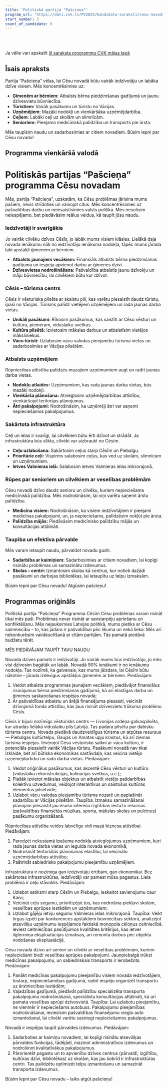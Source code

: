 ```yaml
---
title: 'Politiskā partija "Pašcieņa"'
program_url: 'https://dati.cvk.lv/PV2025/kandidatu-saraksti/cesu-novads/politiska-partija-pasciena'
start_number: 3
count_of_candidate: 9
---
```



<Badge text="Atbalsts ģimenēm ar bērniem" variant="note" size="small" /> <Badge text="Tūrisma attīstība" variant="note" size="small" /> <Badge text="Uzņēmējdarbības atbalsts" variant="note" size="small" /> <Badge text="Infrastruktūras uzlabošana" variant="note" size="small" /> <Badge text="Veselības aprūpes pieejamība" variant="note" size="small" />

<br/><br/> 

<Card title='Šis ir mākslīga intelekta ģenerēts apraksts' icon='starlight'>
    Ja vēlie vari apskatīt <a href={frontmatter.program_url} target='_blank'>šī saraksta programmu CVK mājas lapā</a>
    </Card>

## Īsais apraksts

Partija “Pašcieņa” vēlas, lai Cēsu novadā būtu vairāk iedzīvotāju un labāka dzīve visiem. Mēs koncentrēsimies uz: 

*   **Ģimenēm ar bērniem:** Atbalsts bērna piedzimšanas gadījumā un jaunu dzīvesvietu būvniecība.
*   **Tūristiem:** Vairāk pasākumu un tūristu no Vācijas.
*   **Uzņēmējiem:** Mazāki nodokļi un vienkāršāka uzņēmējdarbība.
*   **Ceļiem:** Labāki ceļi uz skolām un slimnīcām.
*   **Senioriem:** Pieejama medicīniskā palīdzība un transports pie ārsta.

Mēs taupīsim naudu un sadarbosimies ar citiem novadiem. Būsim lepni par Cēsu novadu!

## Programma vienkāršā valodā

# Politiskās partijas “Pašcieņa” programma Cēsu novadam

Mēs, partija “Pašcieņa”, uzskatām, ka Cēsu problēmas jārisina mums pašiem, nevis strīdoties un vainojot citus. Mēs koncentrēsimies uz pašvaldības darbu un neiesaistīsimies valsts politikā. Mēs nesolīsim neiespējamo, bet piedāvāsim reālus veidus, kā taupīt jūsu naudu.

### Iedzīvotāji ir svarīgākie

Jo vairāk cilvēku dzīvos Cēsīs, jo labāk mums visiem klāsies. Lielākā daļa novada ienākumu nāk no iedzīvotāju ienākuma nodokļa, tāpēc mums jārada labi apstākļi ģimenēm ar bērniem.

*   **Atbalsts jaunajiem vecākiem:** Finansiāls atbalsts bērna piedzimšanas gadījumā un iespēja apvienot darbu ar ģimenes dzīvi.
*   **Dzīvesvietas nodrošināšana:** Pašvaldība atbalstīs jaunu dzīvokļu un māju būvniecību, lai cilvēkiem būtu kur dzīvot.

### Cēsis – tūrisma centrs

Cēsis ir vēsturiska pilsēta ar skaistu pili, kas varētu piesaistīt daudz tūristu, īpaši no Vācijas. Tūrisms palīdz vietējiem uzņēmējiem un rada jaunas darba vietas.

*   **Unikāli pasākumi:** Rīkosim pasākumus, kas saistīti ar Cēsu vēsturi un kultūru, piemēram, viduslaiku svētkus.
*   **Kultūra pilsētā:** Izvietosim mākslas darbus un atbalstīsim vietējos māksliniekus.
*   **Vācu tūristi:** Uzlabosim vācu valodas pieejamību tūrisma vietās un sadarbosimies ar Vācijas pilsētām.

### Atbalsts uzņēmējiem

Rūpniecības attīstība palīdzēs mazajiem uzņēmumiem augt un radīt jaunas darba vietas.

*   **Nodokļu atlaides:** Uzņēmumiem, kas rada jaunas darba vietas, būs mazāki nodokļi.
*   **Vienkārša plānošana:** Atvieglosim uzņēmējdarbības attīstību, vienkāršojot teritorijas plānojumus.
*   **Ātri pakalpojumi:** Nodrošināsim, ka uzņēmēji ātri var saņemt nepieciešamos pakalpojumus.

### Sakārtota infrastruktūra

Ceļi un ielas ir svarīgi, lai cilvēkiem būtu ērti dzīvot un strādāt. Ja infrastruktūra būs slikta, cilvēki var aizbraukt no Cēsīm.

*   **Ceļu uzlabošana:** Sakārtosim ceļus starp Cēsīm un Piebalgu.
*   **Prioritārie ceļi:** Vispirms salabosim ceļus, kas ved uz skolām, slimnīcām un uzņēmumiem.
*   **Ietves Valmieras ielā:** Salabosim ietves Valmieras ielas mikrorajonā.

### Rūpes par senioriem un cilvēkiem ar veselības problēmām

Cēsu novadā dzīvo daudz senioru un cilvēku, kuriem nepieciešama medicīniskā palīdzība. Mēs nodrošināsim, lai viņi varētu saņemt ārstu palīdzību.

*   **Medicīna visiem:** Nodrošināsim, ka visiem iedzīvotājiem ir pieejami medicīnas pakalpojumi, un, ja nepieciešams, palīdzēsim nokļūt pie ārsta.
*   **Palīdzība mājās:** Piedāvāsim medicīnisko palīdzību mājās un konsultācijas attālināti.

### Taupība un efektīva pārvalde

Mēs varam ietaupīt naudu, pārvaldot novadu gudri.

*   **Sadarbība ar kaimiņiem:** Sadarbosimies ar citiem novadiem, lai kopīgi risinātu problēmas un samazinātu izdevumus.
*   **Skolas – centri:** Izmantosim skolas kā centrus, kur notiek dažādi pasākumi un darbojas bibliotēkas, lai ietaupītu uz telpu izmaksām.

Būsim lepni par Cēsu novadu! Atgūsim pašcieņu!

## Programmas oriģināls

Politiskā partija “Pašcieņa”
Programma Cēsīm
Cēsu problēmas varam risināt tikai mēs paši. Problēmas nevar risināt ar savstarpēju apriešanu un konfliktēšanu.
Mēs nejauksimies Latvijas politikā, mums pietiks ar Cēsu saimniecību – to, kas jādara ir pašvaldībai pēc likuma un nekā lieka.
Mēs arī nekonkurēsim vairāksolīšanā ar citām partijām. Tās pamatā piedāvā budžetu tērēt.

MĒS PIEDĀVĀJAM TAUPĪT TAVU NAUDU

Novada dzīves pamats ir iedzīvotāji. Jo vairāk mums būs iedzīvotāju, jo mēs visi dzīvosim bagātāk un labāk.
Novadā 90% ienākumi ir no ienākumu nodokļa. Tas nozīmē, ka galvenais, kas mums jāizdara, lai Cēsīm būtu nākotne – jārada izdevīgus apstākļus ģimenēm ar bērniem.
Piedāvājam:
1. Veidot atbalsta programmas jaunajiem vecākiem, piedāvājot finansiālus risinājumus bērna piedzimšanas gadījumā, kā arī elastīgas darba un ģimenes saskaņošanas iespējas novadā;
2. Ar pašvaldības atbalstu un ārējā finansējuma piesaisti, veicināt dzīvojamā fonda attīstību, kas ļaus risināt dzīvesvietu trūkuma problēmu Cēsīs.

Cēsis ir bijusi nozīmīgs vēsturisks centrs — Livonijas ordeņa galvaspilsēta, kur atradās lielākā viduslaiku pils Latvijā. Tas padara pilsētu par dabisku tūrisma centru. Novads piedāvā daudzveidīgus tūrisma un atpūtas resursus — Piebalgas kultūrtelpu, Gaujas un Amatas upju krastus, kā arī ziemas tūrisma iespējas.
Ievērojot Cēsu vēsturisko saikni ar vācu kultūru, ir potenciāls piesaistīt vairāk Vācijas tūristu. Pasākumi novadā nav tikai izklaide, bet arī būtiska ekonomikas sastāvdaļa, kas veicina vietējo uzņēmējdarbību un rada darba vietas.
Piedāvājam:
1. Veidot oriģinālus pasākumus, kas akcentē Cēsu vēsturi un kultūru (viduslaiku rekonstrukcijas, kulinārijas svētkus, u.c.);
2. Plašāk izvietot mākslas objektus un atbalstīt vietējo pašdarbības kolektīvu uzvedumus, veidojot interaktīvus un saistošus kultūras elementus pilsētvidē;
3. Uzlabot vācu valodas pieejamību tūrisma nozarē un paplašināt sadarbību ar Vācijas pilsētām.
Taupība: Izmaksu samazināšanai plānojam piesaistīt jau esošo interešu izglītības iestāžu resursus (pašvaldības finansētās mūzikas, sporta, mākslas skolas un pulciņus) pasākumu organizēšanā.

Rūpniecības attīstība veidos labvēlīgu vidi mazā biznesa attīstībai.
Piedāvājam:
1. Paredzēt nekustamā īpašuma nodokļa atvieglojumus uzņēmumiem, kuri rada jaunas darba vietas un iegulda novada ekonomikā;
2. Nodrošināt teritoriālās plānošanas elastību, lai veicinātu uzņēmējdarbības attīstību;
3. Paātrināt sabiedrisko pakalpojumu pieejamību uzņēmējiem.

Infrastruktūra ir nozīmīga gan iedzīvotāju ērtībām, gan ekonomikai. Bez sakārtotas infrastruktūras, iedzīvotāji var pamest mūsu pagastus. Liela problēma ir ceļu stāvoklis.
Piedāvājam:
1. Uzlabot satiksmi starp Cēsīm un Piebalgu, ieskaitot savienojumu caur Kaivi;
2. Veicināt ceļu segumu, prioritizējot tos, kas nodrošina piekļuvi skolām, veselības aprūpes iestādēm un uzņēmumiem;
3. Uzlabot gājēju ietvju segumu Valmieras ielas mikrorajonā.
Taupība: Veikt tirgus izpēti par konkurences apstākļiem būvniecības sektorā, analizējot atsevišķu uzņēmumu iespējamos faktiskā monopola cēloņus celtniecībā. Ieviest celtniecības pasūtījumos kvalitātes kritērijus, kas ietver ilgtermiņa ekspluatācijas izmaksas, arī remonta darbus pēc objekta nodošanas ekspluatācijā.

Cēsu novadā dzīvo arī seniori un cilvēki ar veselības problēmām, kuriem nepieciešami bieži veselības aprūpes pakalpojumi. Jaunpiebalgā trūkst medicīnas pakalpojumu, un sabiedriskais transports ir ierobežots.
Piedāvājam:
1. Panākt medicīnas pakalpojumu pieejamību visiem novada iedzīvotājiem, tostarp, nepieciešamības gadījumā, radot iespēju organizēt transportu uz ārstniecības iestādēm;
2. Vajadzības gadījumā, piedāvāt palīdzību specializēta transporta pakalpojumu nodrošināšanā, speciālistu konsultācijas attālināti, kā arī pamata veselības aprūpi dzīvesvietā.
Taupība: Lai uzlabotu pieejamību, ne vienmēr ir nepieciešams autobuss. Pakalpojumu pieejamības nodrošināšanai, ieviesīsim pašvaldības finansējumu vieglo auto izmantošanai, lai cilvēki varētu sasniegt nepieciešamos pakalpojumus.

Novadā ir iespējas taupīt pārvaldes izdevumus.
Piedāvājam:
1. Sadarboties ar kaimiņu novadiem, lai kopīgi risinātu atsevišķas pārvaldes funkcijas, tādējādi, mazinot administratīvos izdevumus un nodrošinot kvalitatīvākus pakalpojumus.
2. Pārorientēt pagastu un to apvienību dzīves centrus (pārvaldi, izglītību, kultūras dzīvi, bibliotēkas) uz skolām, kas jau šobrīd ir infrastruktūras centri. Tas palīdzētu optimizēt telpu izmantošanu un samazināt transporta izdevumus.

Būsim lepni par Cēsu novadu – laiks atgūt pašcieņu!

